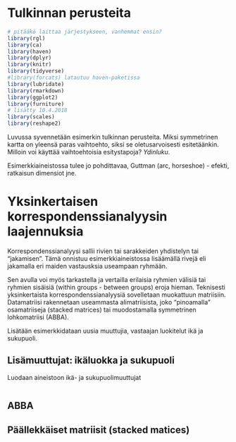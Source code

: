 
# Tulkinnan perusteita
```r
# pitääkö laittaa järjestykseen, vanhemmat ensin?
library(rgl)
library(ca)
library(haven)
library(dplyr)
library(knitr)
library(tidyverse)
#library(forcats) latautuu haven-paketissa
library(lubridate)
library(rmarkdown)
library(ggplot2)
library(furniture)
# lisätty 10.4.2018
library(scales)
library(reshape2)
```


Luvussa syvennetään esimerkin tulkinnan perusteita. Miksi symmetrinen kartta on yleensä paras vaihtoehto, siksi se oletusarvoisesti esitetäänkin. Milloin voi käyttää vaihtoehtoisia esitystapoja? *Ydinluku*.

Esimerkkiaineistossa tulee jo pohdittavaa, Guttman (arc, horseshoe) - efekti, ratkaisun dimensiot jne.



# Yksinkertaisen korrespondenssianalyysin laajennuksia

Korrespondenssianalyysi sallii rivien tai sarakkeiden yhdistelyn tai "jakamisen". Tämä onnistuu esimerkkiaineistossa lisäämällä rivejä eli jakamalla eri maiden vastausksia useampaan ryhmään.

Sen avulla voi myös tarkastella ja vertailla erilaisia ryhmien välisiä tai ryhmien sisäisiä (within groups - between groups) eroja hieman. Teknisesti yksinkertaista korrespondenssianalyysiä sovelletaan muokattuun matriisiin. Datamatriisi rakennetaan useammasta alimatriisista, joko "pinoamalla" osamatriiseja (stacked matrices) tai muodostamalla symmetrinen lohkomatriisi (ABBA).

Lisätään esimerkkidataan uusia muuttujia, vastaajan luokitelut ikä ja sukupuoli.

## Lisämuuttujat: ikäluokka ja sukupuoli

Luodaan aineistoon ikä- ja sukupuolimuuttujat
```r

```


## ABBA

## Päällekkäiset matriisit (stacked matices)
